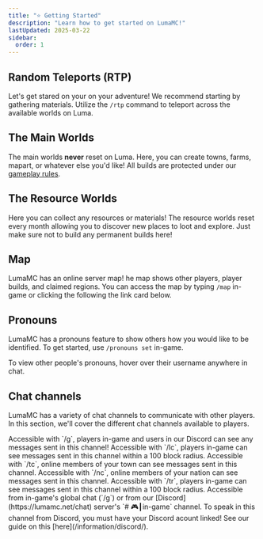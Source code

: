 ```yaml
---
title: "⭐ Getting Started"
description: "Learn how to get started on LumaMC!"
lastUpdated: 2025-03-22
sidebar:
  order: 1
---
```



## Random Teleports (RTP)

Let's get stared on your on your adventure! We recommend starting by gathering materials. Utilize
the `/rtp` command to teleport across the available worlds on Luma.

<CenteredImage src={rtpMenu} alt="In-game RTP Menu" tailwind="w-72" />

## The Main Worlds

The main worlds **never** reset on Luma. Here, you can create towns, farms, mapart, or whatever else
you'd like! All builds are protected under our [gameplay rules](https://lumamc.net/rules).

## The Resource Worlds

Here you can collect any resources or materials! The resource worlds reset every month allowing you
to discover new places to loot and explore. Just make sure not to build any permanent builds here!

## Map

LumaMC has an online server map! he map shows other players, player builds, and claimed regions. You
can access the map by typing `/map` in-game or clicking the following the link card below.

<LinkCard
  title="View Luma's server map!"
  description="map.lumamc.net"
  href="https://map.lumamc.net"
/>

## Pronouns

LumaMC has a pronouns feature to show others how you would like to be identified. To get started,
use `/pronouns set` in-game.

<CenteredImage src={pronounSet} alt="In-game chat of the command /pronouns set" tailwind="w-84" />

To view other people's pronouns, hover over their username anywhere in chat.

<CenteredImage
  src={pronounPreview}
  alt="In-game representation of a user's pronouns, 'they/them'"
  tailwind="mt-100 w-84"
/>

## Chat channels

LumaMC has a variety of chat channels to communicate with other players. In this section, we'll
cover the different chat channels available to players.

<CardGrid>
  <Card title="Global" icon="comment">
    Accessible with `/g`, players in-game and users in our Discord can see any messages sent in this
    channel!
  </Card>
  <Card title="Local" icon="comment-alt">
    Accessible with `/lc`, players in-game can see messages sent in this channel within a 100 block
    radius.
  </Card>
  <Card title="Town" icon="seti:twig">
    Accessible with `/tc`, online members of your town can see messages sent in this channel.
  </Card>
  <Card title="Nation" icon="seti:ionic">
    Accessible with `/nc`, online members of your nation can see messages sent in this channel.
  </Card>
  <Card title="Trade" icon="seti:yml">
    Accessible with `/tr`, players in-game can see messages sent in this channel within a 100 block
    radius.
  </Card>
  <Card title="Discord" icon="discord">
    Accessible from in-game's global chat (`/g`) or from our [Discord](https://lumamc.net/chat)
    server's `# 🎮┃in-game` channel. To speak in this channel from Discord, you must have your
    Discord acount linked! See our guide on this [here](/information/discord/).
  </Card>
</CardGrid>
